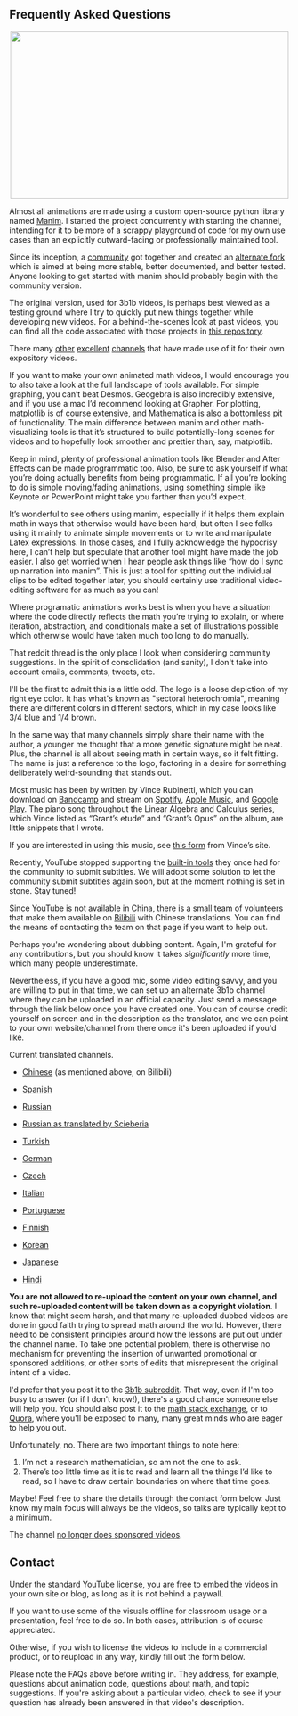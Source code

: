 <Section width="narrow">

<!-- This message only appears after submitting a contact form -->

<ContactFormReceivedMessage />

# Frequently Asked Questions

<Accordion title="What do you use to animate your videos?" id="manim">

<Center>
  <Image src="images/contact/manim_wide.png" height="300px" width="500px"/>
</Center>

Almost all animations are made using a custom open-source python library named [Manim](https://github.com/3b1b/manim). I started the project concurrently with starting the channel, intending for it to be more of a scrappy playground of code for my own use cases than an explicitly outward-facing or professionally maintained tool.

Since its inception, a [community](https://www.manim.community/) got together and created an [alternate fork](https://github.com/ManimCommunity/manim/) which is aimed at being more stable, better documented, and better tested. Anyone looking to get started with manim should probably begin with the community version.

The original version, used for 3b1b videos, is perhaps best viewed as a testing ground where I try to quickly put new things together while developing new videos. For a behind-the-scenes look at past videos, you can find all the code associated with those projects in [this repository](https://github.com/3b1b/videos).

There many [other](https://www.youtube.com/vcubingx) [excellent](https://www.youtube.com/channel/UCGYouJhklRHc_EfKwpIrTyw) [channels](https://www.youtube.com/reducible) that have made use of it for their own expository videos.

If you want to make your own animated math videos, I would encourage you to also take a look at the full landscape of tools available. For simple graphing, you can’t beat Desmos. Geogebra is also incredibly extensive, and if you use a mac I’d recommend looking at Grapher. For plotting, matplotlib is of course extensive, and Mathematica is also a bottomless pit of functionality. The main difference between manim and other math-visualizing tools is that it’s structured to build potentially-long scenes for videos and to hopefully look smoother and prettier than, say, matplotlib.

Keep in mind, plenty of professional animation tools like Blender and After Effects can be made programmatic too. Also, be sure to ask yourself if what you’re doing actually benefits from being programmatic. If all you’re looking to do is simple moving/fading animations, using something simple like Keynote or PowerPoint might take you farther than you’d expect.

It’s wonderful to see others using manim, especially if it helps them explain math in ways that otherwise would have been hard, but often I see folks using it mainly to animate simple movements or to write and manipulate Latex expressions. In those cases, and I fully acknowledge the hypocrisy here, I can’t help but speculate that another tool might have made the job easier. I also get worried when I hear people ask things like “how do I sync up narration into manim”. This is just a tool for spitting out the individual clips to be edited together later, you should certainly use traditional video-editing software for as much as you can!

Where programatic animations works best is when you have a situation where the code directly reflects the math you’re trying to explain, or where iteration, abstraction, and conditionals make a set of illustrations possible which otherwise would have taken much too long to do manually.

</Accordion>

<Accordion title="What books/resources do you recommend for learning math?" id="books">

<Center>
  <Clickable
    link="/blog/book-recommendations"
    text="Book recommendations"
    design="rounded"
  />
  <Clickable
    link="/blog/recommendations"
    text="Recommended sites/channels"
    design="rounded"
  />
</Center>

</Accordion>

<Accordion title="Will you please make a video on [some topic]?" id="request">

<Center>
  <Clickable
    link="https://www.reddit.com/r/3Blue1Brown/comments/mllj2s/topic_requests/"
    icon="fab fa-reddit"
    text="Topic suggestions go here"
    design="rounded"
  />
</Center>

That reddit thread is the only place I look when considering community suggestions. In the spirit of consolidation (and sanity), I don't take into account emails, comments, tweets, etc.

</Accordion>

<Accordion title="What does the name 3blue1brown refer to?" id="name">

<Portrait image="images/contact/logo.svg" size="125px" />

I'll be the first to admit this is a little odd. The logo is a loose depiction of my right eye color. It has what's known as "sectoral heterochromia", meaning there are different colors in different sectors, which in my case looks like 3/4 blue and 1/4 brown.

In the same way that many channels simply share their name with the author, a younger me thought that a more genetic signature might be neat. Plus, the channel is all about seeing math in certain ways, so it felt fitting. The name is just a reference to the logo, factoring in a desire for something deliberately weird-sounding that stands out.

</Accordion>

<Accordion title="What's the music playing in your videos?" id="music">

<Portrait image="images/contact/vince-bandcamp-portrait.jpeg" />

Most music has been by written by Vince Rubinetti, which you can download on [Bandcamp](https://vincerubinetti.bandcamp.com/album/the-music-of-3blue1brown) and stream on [Spotify](https://open.spotify.com/album/1dVyjwS8FBqXhRunaG5W5u), [Apple Music](https://itunes.apple.com/us/album/the-music-of-3blue1brown/1448166136), and [Google Play](https://play.google.com/music/listen?u=0#/wst/album/Bk27zbtbjerlpajx3kplrvy3goe). The piano song throughout the Linear Algebra and Calculus series, which Vince listed as “Grant’s etude” and “Grant’s Opus” on the album, are little snippets that I wrote.

If you are interested in using this music, see [this form](https://vincerubinetti.github.io/using-the-music-of-3blue1brown/) from Vince’s site.

</Accordion>

<Accordion title="Can I translate your videos?" id="translate">

Recently, YouTube stopped supporting the [built-in tools](https://support.google.com/youtube/answer/6054623?hl=en) they once had for the community to submit subtitles. We will adopt some solution to let the community submit subtitles again soon, but at the moment nothing is set in stone. Stay tuned!

Since YouTube is not available in China, there is a small team of volunteers that make them available on [Bilibili](https://space.bilibili.com/88461692/#/) with Chinese translations. You can find the means of contacting the team on that page if you want to help out.

Perhaps you're wondering about dubbing content. Again, I'm grateful for any contributions, but you should know it takes _significantly_ more time, which many people underestimate.

Nevertheless, if you have a good mic, some video editing savvy, and you are willing to put in that time, we can set up an alternate 3b1b channel where they can be uploaded in an official capacity. Just send a message through the link below once you have created one. You can of course credit yourself on screen and in the description as the translator, and we can point to your own website/channel from there once it's been uploaded if you'd like.

Current translated channels.

- [Chinese](https://space.bilibili.com/88461692/#/) (as mentioned above, on Bilibili)

- [Spanish](https://www.youtube.com/channel/UCQbsk1JQNaskUlfdoyiWJDg)

- [Russian](https://www.youtube.com/channel/UC6hAYNOWMmuqOBvFOuAFKwA)

- [Russian as translated by Scieberia](https://www.youtube.com/channel/UCCbgOIWdmYncvYMbl3LjvBQ)

- [Turkish](https://www.youtube.com/channel/UCx64ou5qw0Q9LLkwE8xSNEg)

- [German](https://www.youtube.com/channel/UC35HbRQCcdmhMgjPN_oOQyg)

- [Czech](https://www.youtube.com/channel/UCIhWS2rX78OXidZ87QLkkxA)

- [Italian](https://www.youtube.com/channel/UCrzQ4FI3T9l3YbDsb_9GXng/)

- [Portuguese](https://www.youtube.com/channel/UCT1gsOeAb4EGUHl54TNiPUg/)

- [Finnish](https://www.youtube.com/channel/UCumsfZAhY3rP1FpbuhQYV3A/)

- [Korean](https://www.youtube.com/channel/UCJK07Uk2KY9r78ksPoXg-3g)

- [Japanese](https://www.youtube.com/channel/UCBevyiJ2ierZY-0yZhfLrmQ/)

- [Hindi](https://www.youtube.com/channel/UCU1gppH-Msk5RgXIsJ91SJw)

**You are not allowed to re-upload the content on your own channel, and such re-uploaded content will be taken down as a copyright violation**. I know that might seem harsh, and that many re-uploaded dubbed videos are done in good faith trying to spread math around the world. However, there need to be consistent principles around how the lessons are put out under the channel name. To take one potential problem, there is otherwise no mechanism for preventing the insertion of unwanted promotional or sponsored additions, or other sorts of edits that misrepresent the original intent of a video.

</Accordion>

<Accordion title="Can you answer a math question for me?" id="math-question">

I'd prefer that you post it to the [3b1b subreddit](https://www.reddit.com/r/3blue1brown). That way, even if I'm too busy to answer (or if I don't know!), there's a good chance someone else will help you. You should also post it to the [math stack exchange](https://math.stackexchange.com/), or to [Quora](https://www.quora.com/topic/Mathematics), where you'll be exposed to many, many great minds who are eager to help you out.

</Accordion>

<Accordion title="I’ve solved a famous unsolved math problem/developed a novel idea. Will you check it for me?" id="unsolved">

Unfortunately, no. There are two important things to note here:

1. I’m not a research mathematician, so am not the one to ask.
2. There’s too little time as it is to read and learn all the things I’d like to read, so I have to draw certain boundaries on where that time goes.

</Accordion>

<Accordion title="Will you speak at my event?" id="speaking">

Maybe! Feel free to share the details through the contact form below. Just know my main focus will always be the videos, so talks are typically kept to a minimum.

</Accordion>

<Accordion title="My organization would like to sponsor one of your videos." id="sponsor">

The channel [no longer does sponsored videos](https://www.patreon.com/posts/going-sponsor-19586800).

</Accordion>

</Section>
<Section width="narrow">

# Contact

<Accordion title="Licensing inquiry" preserveInnerState={true}>

Under the standard YouTube license, you are free to embed the videos in your
own site or blog, as long as it is not behind a paywall.

If you want to use some of the visuals offline for classroom usage or a
presentation, feel free to do so. In both cases, attribution is of course
appreciated.

Otherwise, if you wish to license the videos to include in a commercial
product, or to reupload in any way, kindly fill out the form below.

<LicensingForm />

</Accordion>

<Accordion title="Speaking request" preserveInnerState={true}>
  <SpeakingForm />
</Accordion>

<Accordion title="Just want to say thanks" preserveInnerState={true}>
  <ThanksForm />
</Accordion>

<Accordion title="General inquiry" preserveInnerState={true}>

Please note the FAQs above before writing in. They address, for example, questions about animation code, questions about math, and topic suggestions. If you're asking about a particular video, check to see if your question has already been answered in that video's description.

<ContactForm />

</Accordion>

</Section>
